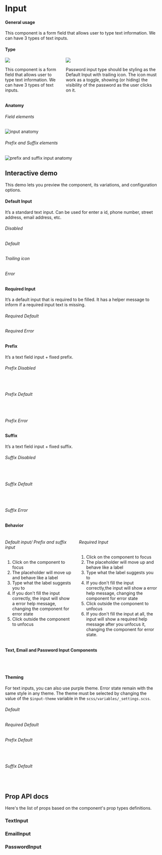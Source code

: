 

<Meta title="Components/Text Input" component={TextInput} />

<div class="docs-title">
  <div>
    <h1 class="docs-title__text">Input</h1>
  </div>
</div>

<div class="docs-content">

#### General usage

This component is a form field that allows user to type text information.
We can have 3 types of text inputs.
<br />

#### Type
<div class="columns">
  <div class="column">
    <img src="docs/text-input/types-01.png" />
    <p>
      This component is a form field that allows user to type text information.
      We can have 3 types of text inputs.
    </p>
  </div>
  <div class="column">
    <img src="docs/text-input/types-02.png" />
    <p>
      Password input type should be styling as the Default Input with trailing icon.
      The icon must work as a toggle, showing (or hiding) the visibility of the password as the user clicks on it.
    </p>
  </div>
</div>

#### Anatomy

###### Field elements
![input anatomy](docs/anatomy.png)

###### Prefix and Suffix elements
![prefix and suffix input anatomy](docs/anatomy-02.png)

## Interactive demo
  This demo lets you preview the component, its variations, and configuration options.
  <TextInputPlayground />

#### Default Input

It’s a standard text input. Can be used for enter a id, phone number, street address, email address, etc.

<Preview>
  <Story name="Default Input">
    <Fragment>
      <div className="stories-half_width-wrapper">
        <h6>Disabled</h6>
        <TextInput type="text" id="disabled" label="Disabled" disabled />
        <h6>Default</h6>
        <TextInput id="id" label="Label" />
        <h6>Trailing icon</h6>
        <TextInput className="lab-input__field--icon" id="id2" label="Label" icon="eye-opened" iconColor="mineral-70" />
        <h6>Error</h6>
        <EmailInput id="error" label="Name" defaultValue="Teste" customErrorMsg="Error message" />
      </div>
    </Fragment>
  </Story>
</Preview>

#### Required Input

It’s a default input that is required to be filled. It has a helper message to inform if a required input text is missing.

<Preview>
  <Story name="Required Input">
    <Fragment>
      <div className="stories-half_width-wrapper">
        <h6>Required Default</h6>
        <TextInput type="text" id="required" label="Label" helpMessage="Help message" required />
        <h6>Required Error</h6>
        <TextInput type="email" id="required2" label="Required" isValid={false} helpMessage="Help message" customErrorMsg="teste" required />
      </div>
    </Fragment>
  </Story>
</Preview>

#### Prefix

It’s a text field input + fixed prefix.

<Preview>
  <Story name="Prefix Input">
    <Fragment>
      <div className="stories-half_width-wrapper">
        <h6>Prefix Disabled</h6>
        <TextInput id="prefix-disabled" label="Label" prefix="CAD" disabled />
        <br />
        <h6>Prefix Default</h6>
        <TextInput id="help" label="Label" prefix="R$"/>
        <br />
        <h6>Prefix Error</h6>
        <TextInput
          type="email"
          id="prefix-error"
          defaultValue="Error"
          label="Label"
          prefix="R$"
          isValid={false}
          customErrorMsg="Error message"
        />
      </div>
    </Fragment>
  </Story>
</Preview>

#### Suffix

It’s a text field input + fixed suffix.

<Preview>
  <Story name="Suffix Input">
    <Fragment>
      <div className="stories-half_width-wrapper">
        <h6>Suffix Disabled</h6>
        <TextInput id="suffix-disabled" label="Label" suffix=".com" disabled />
        <br/>
        <h6>Suffix Default</h6>
        <TextInput id="suffix-address" label="Label" suffix=".com" />
        <br />
        <h6>Suffix Error</h6>
        <TextInput
          type="email"
          id="suffix-error"
          label="Label"
          defaultValue="Error"
          suffix=".com"
          isValid={false}
          customErrorMsg="Error message"
        />
      </div>
    </Fragment>
  </Story>
</Preview>

#### Behavior
<div class="columns">
  <div class="column">
    <h6>Default input/ Prefix and suffix input</h6>
    <ol>
      <li>Click on the component to focus </li>
      <li>The placeholder will move up and behave like a label</li>
      <li>Type what the label suggests you to</li>
      <li>If you don't fill the input correctly, the input will show a error help message, changing the component for error state</li>
      <li>Click outside the component to unfocus</li>
    </ol>
  </div>
  <div class="column">
    <h6>Required Input</h6>
    <ol>
      <li>Click on the component to focus</li>
      <li>The placeholder will move up and behave like a label</li>
      <li>Type what the label suggests you to</li>
      <li>If you don't fill the input correctly,the input will show a error help message, changing the component for error state</li>
      <li>Click outside the component to unfocus</li>
      <li>If you don't fill the input at all, the input will show a required help message after you unfocus it,
      changing the component for error state.</li>
    </ol>
  </div>
</div>

#### Text, Email and Password Input Components

<Preview>
  <Story name="Email Input Component">
  <Fragment>
    <div className="stories-half_width-wrapper">
      <TextInput id="text-input-component" label="Text Input Component" defaultValue="text example" /><br />
      <EmailInput id="email-input-component" label="Email Input Component" defaultValue="email@example.com" /><br />
      <PasswordInput id="password-input-component" label="Password Input Component" defaultValue="passwordExample"/>
    </div>
  </Fragment>
  </Story>
</Preview>

#### Theming

For text inputs, you can also use purple theme. Error state remain with the same style in any theme.
The theme must be selected by changing the value of the `$input-theme` variable in the `scss/variables/_settings.scss`.
<Preview>
  <Story name="Styles">
  <Fragment>
    <div className="stories-half_width-wrapper lab-input--stories-force-purple">
      <h6>Default</h6>
        <TextInput defaultValue="Purple" id="purple1" label="Label" />
      <h6>Required Default</h6>
        <TextInput id="purple2" label="Label" defaultValue="Purple"
        helpMessage="Help message" required />
      <h6>Prefix Default</h6>
        <TextInput defaultValue="Purple"
        id="purple3" label="Label" prefix="R$" />
      <br />
      <h6>Suffix Default</h6>
        <TextInput defaultValue="Purple"
        id="suffix-address-purple" label="Label" suffix=".com" />
      <br />
    </div>
  </Fragment>
  </Story>
</Preview>

## Prop API docs

  Here's the list of props based on the component's prop types definitions.
  ### TextInput
  <Props of={TextInput} />

  ### EmailInput
  <Props of={EmailInput} />

  ### PasswordInput
  <Props of={PasswordInput} />

</div>
